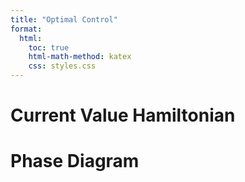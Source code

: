 ```yaml
---
title: "Optimal Control"
format:
  html:
    toc: true
    html-math-method: katex
    css: styles.css
---
```


# Current Value Hamiltonian

<!-- ```{python}

``` -->

# Phase Diagram

<!-- ```{python}

``` -->

